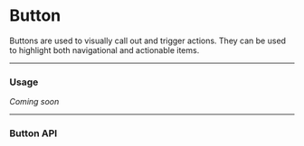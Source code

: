 # Button
Buttons are used to visually call out and trigger actions. They can be used to highlight both navigational and actionable items.

---

### Usage
_Coming soon_

---

### Button API
<PropsTable component='Button' />
